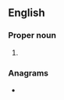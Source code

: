 {{also|ESD}}
==English==

===Proper noun===
{{en-proper noun}}

# {{abbreviation of|Esdras|lang=en}}

===Anagrams===
* {{anagrams|en|DES|Des|EDS|SDE|SED|dEs|des-|eds|eds.|sed}}